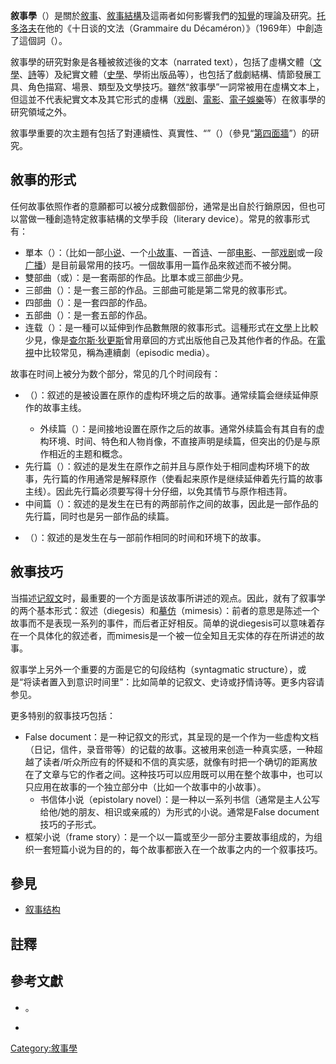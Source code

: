 {{expert|time=2014-01-04}}
'''敘事學'''（{{lang-en|narratology}}）是關於[[敘事|敘事]]、[[敘事結構|敘事結構]]及這兩者如何影響我們的[[知覺|知覺]]的理論及研究。[[茨維坦·托多洛夫|托多洛夫]]在他的《十日谈的文法（Grammaire du Décaméron）》（1969年）中創造了這個詞（{{lang-fr|narratologie}}）。

敘事學的研究對象是各種被敘述後的文本（narrated text），包括了虛構文體（[[文學|文學]]、[[诗歌|詩]]等）及紀實文體（[[史學|史學]]、學術出版品等），也包括了戲劇結構、情節發展工具、角色描寫、場景、類型及文學技巧。雖然“敘事學”一詞常被用在虛構文本上，但這並不代表紀實文本及其它形式的虛構（[[戏剧|戏剧]]、[[電影|電影]]、[[電子遊戲|電子娛樂]]等）在敘事學的研究領域之外。

敘事學重要的次主題有包括了對連續性、真實性、“{{le|懸置不信|suspension of disbelief}}”（{{lang-en|suspension of disbelief}}）（參見“[[第四面牆|第四面牆]]”）的研究。

==敘事的形式==
任何故事依照作者的意願都可以被分成數個部份，通常是出自於行銷原因，但也可以當做一種創造特定敘事結構的文學手段（literary device）。常見的敘事形式有：

*單本（{{lang-en|single work}}）：（比如一部[[小说|小说]]、一个[[小故事|小故事]]、一首[[诗|诗]]、一部[[电影|电影]]、一部[[戏剧|戏剧]]或一段[[广播|广播]]）是目前最常用的技巧。一個故事用一篇作品來敘述而不被分開。
*雙部曲（{{lang-en|duology}}或{{lang|en|dilogy}}）：是一套兩部的作品。比單本或三部曲少見。
*三部曲（{{lang-en|trilogy}}）：是一套三部的作品。三部曲可能是第二常見的敘事形式。
*四部曲（{{lang-en|tetralogy}}）：是一套四部的作品。
*五部曲（{{lang-en|pentalogy}}）：是一套五部的作品。
*连载（{{lang-en|serial}}）：是一種可以延伸到作品數無限的敘事形式。這種形式在[[文學|文學]]上比較少見，像是[[查尔斯·狄更斯|查尔斯·狄更斯]]曾用章回的方式出版他自己及其他作者的作品。在[[電視|電視]]中比较常见，稱為連續劇（episodic media）。

故事在时间上被分为数个部分，常见的几个时间段有：

*{{le|续篇|Sequel}}（{{lang-en|'''Sequel'''}}）：叙述的是被设置在原作的虚构环境之后的故事。通常续篇会继续延伸原作的故事主线。
**外续篇（{{lang-en|Spiritual sequel}}）：是间接地设置在原作之后的故事。通常外续篇会有其自有的虚构环境、时间、特色和人物肖像，不直接声明是续篇，但突出的仍是与原作相近的主题和概念。
*先行篇（{{lang-en|Prequel}}）：叙述的是发生在原作之前并且与原作处于相同虚构环境下的故事，先行篇的作用通常是解释原作（使看起来原作是继续延伸着先行篇的故事主线）。因此先行篇必须要写得十分仔细，以免其情节与原作相违背。
*中间篇（{{lang-en|Interquel}}）：叙述的是发生在已有的两部前作之间的故事，因此是一部作品的先行篇，同时也是另一部作品的续篇。
*{{fact|后行篇}}（{{lang-en|Midquel}}）：叙述的是发生在与一部前作相同的时间和环境下的故事。

==敘事技巧==
当描述[[记叙文|记叙文]]时，最重要的一个方面是该故事所讲述的观点。因此，就有了叙事学的两个基本形式：叙述（diegesis）和[[摹仿|摹仿]]（mimesis）：前者的意思是陈述一个故事而不是表现一系列的事件，而后者正好相反。简单的说diegesis可以意味着存在一个具体化的叙述者，而mimesis是一个被一位全知且无实体的存在所讲述的故事。

叙事学上另外一个重要的方面是它的句段结构（syntagmatic structure），或是“将读者置入到意识时间里”：比如简单的记叙文、史诗或抒情诗等。更多内容请参见{{le|syntagmatic structure||英文維基的syntagmatic structure}}。

更多特别的叙事技巧包括：

*False document：是一种记叙文的形式，其呈现的是一个作为一些虚构文档（日记，信件，录音带等）的记载的故事。这被用来创造一种真实感，一种超越了读者/听众所应有的怀疑和不信的真实感，就像有时把一个确切的距离放在了文章与它的作者之间。这种技巧可以应用既可以用在整个故事中，也可以只应用在故事的一个独立部分中（比如一个故事中的小故事）。
**书信体小说（epistolary novel）：是一种以一系列书信（通常是主人公写给他/她的朋友、相识或亲戚的）为形式的小说。通常是False document技巧的子形式。
*框架小说（frame story）：是一个以一篇或至少一部分主要故事组成的，为组织一套短篇小说为目的的，每个故事都嵌入在一个故事之内的一个叙事技巧。

==參見==
*[[叙事结构|叙事结构]]

==註釋==
{{NoteFoot}}

==參考文獻==
{{reflist}}
*{{cite book |author=魯曉鵬 著 |others=馮雪峰 譯 |title=《從史實到虛構性：中國敘事詩學》 |location=北京 |publisher=北京大學出版社 |year=2012 }}。
*{{cite book |author=Andrew Plaks(浦安迪) |title=《中國敘事學》 |location=北京 |publisher=北京大學出版社 |year=1997 }}

{{Fiction writing}}
{{Authority control}}
[[Category:敘事學|Category:敘事學]]